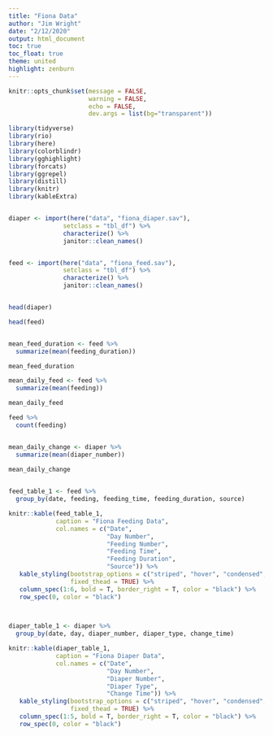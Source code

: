 ```yaml
---
title: "Fiona Data"
author: "Jim Wright"
date: "2/12/2020"
output: html_document
toc: true
toc_float: true 
theme: united 
highlight: zenburn 
---
```


```r
knitr::opts_chunk$set(message = FALSE,
                      warning = FALSE,
                      echo = FALSE,
                      dev.args = list(bg="transparent"))

library(tidyverse)
library(rio)
library(here)
library(colorblindr)
library(gghighlight)
library(forcats)
library(ggrepel)
library(distill)
library(knitr)
library(kableExtra)


diaper <- import(here("data", "fiona_diaper.sav"),
               setclass = "tbl_df") %>% 
               characterize() %>% 
               janitor::clean_names() 


feed <- import(here("data", "fiona_feed.sav"),
               setclass = "tbl_df") %>% 
               characterize() %>% 
               janitor::clean_names() 



```


```r
head(diaper)

head(feed)


mean_feed_duration <- feed %>% 
  summarize(mean(feeding_duration))

mean_feed_duration

mean_daily_feed <- feed %>% 
  summarize(mean(feeding))

mean_daily_feed

feed %>% 
  count(feeding)


mean_daily_change <- diaper %>% 
  summarize(mean(diaper_number))

mean_daily_change
  
```


```r

feed_table_1 <- feed %>% 
  group_by(date, feeding, feeding_time, feeding_duration, source)

knitr::kable(feed_table_1, 
             caption = "Fiona Feeding Data",
             col.names = c("Date",
                           "Day Number",
                           "Feeding Number",
                           "Feeding Time",
                           "Feeding Duration",
                           "Source")) %>% 
   kable_styling(bootstrap_options = c("striped", "hover", "condensed", "responsive"),
                 fixed_thead = TRUE) %>% 
   column_spec(1:6, bold = T, border_right = T, color = "black") %>% 
   row_spec(0, color = "black") 
 


diaper_table_1 <- diaper %>% 
  group_by(date, day, diaper_number, diaper_type, change_time)

knitr::kable(diaper_table_1, 
             caption = "Fiona Diaper Data",
             col.names = c("Date",
                           "Day Number",
                           "Diaper Number",
                           "Diaper Type",
                           "Change Time")) %>% 
   kable_styling(bootstrap_options = c("striped", "hover", "condensed", "responsive"),
                 fixed_thead = TRUE) %>% 
   column_spec(1:5, bold = T, border_right = T, color = "black") %>% 
   row_spec(0, color = "black") 


```